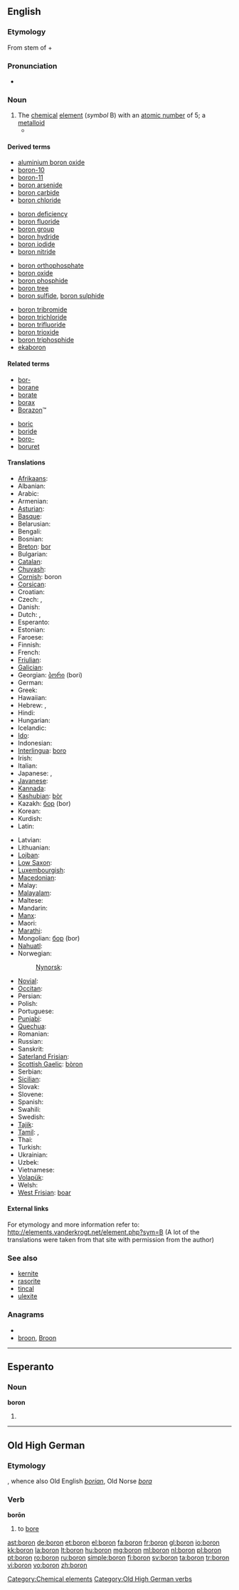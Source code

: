 ==English==
{{elements|B|beryllium|Be|carbon|C}}

===Etymology===
From stem of {{term|borax}} + {{term|-on||ending used to form names of substances}}

===Pronunciation===
* {{hyphenation|bo|ron}}

{{wikipedia}}

===Noun===
{{en-noun}}

# The [[chemical]] [[element]] (''symbol'' B) with an [[atomic number]] of 5; a [[metalloid]]
#* {{quote-book|title=Phase Diagrams: Materials Science and Technology|page=106|author=Allen M. Alper|year=1976|passage=The B6-type octahedral '''borons''' are each bonded to five other boron atoms}}

====Derived terms====
{{rel-top4|terms derived from boron}}
* [[aluminium boron oxide]]
* [[boron-10]]
* [[boron-11]]
* [[boron arsenide]]
* [[boron carbide]]
* [[boron chloride]]
{{rel-mid4}}
* [[boron deficiency]]
* [[boron fluoride]]
* [[boron group]]
* [[boron hydride]]
* [[boron iodide]]
* [[boron nitride]]
{{rel-mid4}}
* [[boron orthophosphate]]
* [[boron oxide]]
* [[boron phosphide]]
* [[boron tree]]
* [[boron sulfide]], [[boron sulphide]]
{{rel-mid4}}
* [[boron tribromide]]
* [[boron trichloride]]
* [[boron trifluoride]]
* [[boron trioxide]]
* [[boron triphosphide]]
* [[ekaboron]]
{{rel-bottom}}

====Related terms====
{{top2}}
* [[bor-]]
* [[borane]]
* [[borate]]
* [[borax]]
* [[Borazon]]™
{{mid2}}
* [[boric]]
* [[boride]]
* [[boro-]]
* [[boruret]]
{{bottom}}

====Translations====
{{trans-top|chemical element}}
* [[Afrikaans]]: {{t-|af|boor|xs=Afrikaans}}
* Albanian: {{t+|sq|bor|xs=Albanian}}
* Arabic: {{t-|ar|بورون|m|tr=bórun}}
* Armenian: {{t-|hy|բոր|tr=bor}}
* [[Asturian]]: {{t+|ast|boru|xs=Asturian}}
* [[Basque]]: {{t-|eu|boroa|xs=Basque}}
* Belarusian: {{t-|be|бор|m|tr=bor|xs=Belarusian}}
* Bengali: {{t-|bn|বোরন|sc=Beng|xs=Bengali}}
* Bosnian: {{t-|bs|bor}}
* [[Breton]]: [[bor]]
* Bulgarian: {{t+|bg|бор|m|tr=bor}}
* [[Catalan]]: {{t-|ca|bor|m}}
* [[Chuvash]]: {{tø|cv|бор|sc=Cyrl}}
* [[Cornish]]: boron
* [[Corsican]]: {{t-|co|boru|xs=Corsican}}
* Croatian: {{t+|hr|bor}}
* Czech: {{t+|cs|bor|m}}, {{t+|cs|bór|m}}
* Danish: {{t+|da|bor}}
* Dutch: {{t+|nl|boor|n}}, {{t+|nl|borium|n}}
* Esperanto: {{t+|eo|boro|xs=Esperanto}}
* Estonian: {{t-|et|boor}}
* Faroese: {{t-|fo|bor|xs=Faroese}}
* Finnish: {{t+|fi|boori}}
* French: {{t+|fr|bore|m}}
* [[Friulian]]: {{tø|fur|bôr}}
* [[Galician]]: {{t+|gl|boro|xs=Galician}}
* Georgian: [[ბორი]] (bori)
* German: {{t+|de|Bor|n}}
* Greek: {{t+|el|βόριο|n|tr=vório}}
* Hawaiian: {{tø|haw|boron}}
* Hebrew: {{t-|he|בורון}}, {{t+|he|בור|tr=bor}}
* Hindi: {{t-|hi|बोरॉन|xs=Hindi}}
* Hungarian: {{t+|hu|bór}}
* Icelandic: {{t+|is|bór|n}}
* [[Ido]]: {{t-|io|borono|xs=Ido}}
* Indonesian: {{t-|id|boron|xs=Indonesian}}
* [[Interlingua]]: [[boro]]
* Irish: {{t-|ga|bórón|xs=Irish}}
* Italian: {{t+|it|boro|m}}
* Japanese: {{t+|ja|ホウ素|tr=ほうそ, hōso}}, {{t+|ja|硼素}}
* [[Javanese]]: {{t-|jv|boron|xs=Javanese}}
* [[Kannada]]: {{t-|kn|ಬೊರಾನ|sc=Knda|xs=Kannada}}
* [[Kashubian]]: [[bòr]]
* Kazakh: [[бор]] (bor)
* Korean: {{t+|ko|붕소|tr=硼素, bungso|sc=Hang}}
* Kurdish: {{t-|ku|boron}}
* Latin: {{t+|la|borium}}
{{trans-mid}}
* Latvian: {{t-|lv|bors|xs=Latvian}}
* Lithuanian: {{t+|lt|boras|xs=Lithuanian}}
* [[Lojban]]: {{t-|jbo|jicmrboro|xs=Lojban}}
* [[Low Saxon]]: {{t-|nds|bor|xs=Low Saxon}}
* [[Luxembourgish]]: {{t-|lb|Bor|xs=Luxembourgish}}
* [[Macedonian]]: {{t-|mk|бор|tr=bor}}
* Malay: {{t-|ms|boron|xs=Malay}}
* [[Malayalam]]: {{t-|ml|ബോറോണ|sc=Mlym|xs=Malayalam}}
* Maltese: {{t-|mt|boron|xs=Maltese}}
* Mandarin: {{t-|cmn|硼|tr=péng|sc=Hani}}
* [[Manx]]: {{t-|gv|boron|xs=Manx}}
* Maori: {{t-|mi|pūtiwha|xs=Maori}}
* [[Marathi]]: {{t-|mr|बोरॉन|sc=Deva|xs=Marathi}}
* Mongolian: [[бор]] (bor)
* [[Nahuatl]]: {{t-|nah|xacoiztatl|xs=Nahuatl}}
* Norwegian: {{t+|no|bor}}
*: [[Nynorsk]]: {{t-|nn|grunnstoffet bor|xs=Norwegian Nynorsk}}
* [[Novial]]: {{tø|nov|bore}}
* [[Occitan]]: {{t-|oc|bòr|xs=Occitan}}
* Persian: {{t-|fa|بور|xs=Persian}}
* Polish: {{t+|pl|bor|m}}
* Portuguese: {{t+|pt|boro|m}}
* [[Punjabi]]: {{t-|pa|ਬਰਾਨ|sc=Guru|xs=Punjabi}}
* [[Quechua]]: {{t-|qu|boru|xs=Quechua}}
* Romanian: {{t+|ro|bor|n}}
* Russian: {{t+|ru|бор|m|tr=bor}}
* Sanskrit: {{t-|sa|बोरान|xs=Sanskrit}}
* [[Saterland Frisian]]: {{tø|stq|bor}}
* [[Scottish Gaelic]]: [[bòron]]
* Serbian: {{t-|sr|бор|tr=bor|sc=Cyrl}}
* [[Sicilian]]: {{t+|scn|boru|xs=Sicilian}}
* Slovak: {{t-|sk|bór}}
* Slovene: {{t+|sl|bor}}
* Spanish: {{t+|es|boro|m}}
* Swahili: {{t-|sw|boroni|xs=Swahili}}
* Swedish: {{t+|sv|bor|n}}
* [[Tajik]]: {{t-|tg|бор|sc=Cyrl|xs=Tajik}}
* [[Tamil]]: {{t-|ta|போரான|xs=Tamil}}, {{t|ta|கார்மம்|tr=kaar-mam|xs=Tamil}}
* Thai: {{t-|th|โบรอน|tr=bōron}}
* Turkish: {{t+|tr|bor}}
* Ukrainian: {{t+|uk|бор|xs=Ukrainian}}
* Uzbek: {{t-|uz|bor|sc=Cyrl|xs=Uzbek}}
* Vietnamese: {{t+|vi|bo|xs=Vietnamese}}
* [[Volapük]]: {{t|vo|borin}}
* Welsh: {{t-|cy|boron|xs=Welsh}}
* [[West Frisian]]: [[boar]]
{{trans-bottom}}

====External links====
For etymology and more information refer to:
http://elements.vanderkrogt.net/element.php?sym=B
(A lot of the translations were taken from that site with permission from the author)

===See also===
* [[kernite]]
* [[rasorite]]
* [[tincal]]
* [[ulexite]]

===Anagrams===
* {{alphagram|bnoor}}
* [[broon#English|broon]], [[Broon#English|Broon]]

[[Category:Chemical elements]]

----

==Esperanto==

===Noun===
'''boron'''

# {{eo-form of|bor|on}}

----

==Old High German==

===Etymology===
{{proto|lang=goh|Germanic|burōnan}}, whence also Old English ''[[borian]]'', Old Norse ''[[bora]]''

===Verb===
'''borōn'''

# to [[bore]]

[[Category:Old High German verbs]]

[[ast:boron]]
[[de:boron]]
[[et:boron]]
[[el:boron]]
[[fa:boron]]
[[fr:boron]]
[[gl:boron]]
[[io:boron]]
[[kk:boron]]
[[la:boron]]
[[lt:boron]]
[[hu:boron]]
[[mg:boron]]
[[ml:boron]]
[[nl:boron]]
[[pl:boron]]
[[pt:boron]]
[[ro:boron]]
[[ru:boron]]
[[simple:boron]]
[[fi:boron]]
[[sv:boron]]
[[ta:boron]]
[[tr:boron]]
[[vi:boron]]
[[vo:boron]]
[[zh:boron]]